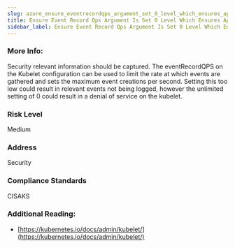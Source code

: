 ```yaml
---
slug: azure_ensure_eventrecordqps_argument_set_0_level_which_ensures_appropriate_event_capture
title: Ensure Event Record Qps Argument Is Set 0 Level Which Ensures Appropriate Event Capture
sidebar_label: Ensure Event Record Qps Argument Is Set 0 Level Which Ensures Appropriate Event Capture
---
```


### More Info:

Security relevant information should be captured. The eventRecordQPS on the Kubelet configuration can be used to limit the rate at which events are gathered and sets the maximum event creations per second. Setting this too low could result in relevant events not being logged, however the unlimited setting of 0 could result in a denial of service on the kubelet.

### Risk Level

Medium

### Address

Security

### Compliance Standards

CISAKS

### Additional Reading:

- [https://kubernetes.io/docs/admin/kubelet/](https://kubernetes.io/docs/admin/kubelet/) 

